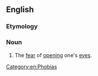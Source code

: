 ==English==

===Etymology===
{{confix|opto|phobia}}

===Noun===
{{en-noun|-}}

# The [[fear]] of [[opening]] one's [[eyes]].

[[Category:en:Phobias]]